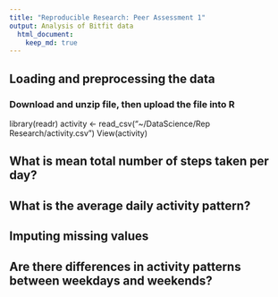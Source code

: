 ```yaml
---
title: "Reproducible Research: Peer Assessment 1"
output: Analysis of Bitfit data
  html_document:
    keep_md: true
---
```



## Loading and preprocessing the data
### Download and unzip file, then upload the file into R 
library(readr)
activity <- read_csv("~/DataScience/Rep Research/activity.csv")
View(activity)

## What is mean total number of steps taken per day?



## What is the average daily activity pattern?



## Imputing missing values



## Are there differences in activity patterns between weekdays and weekends?
